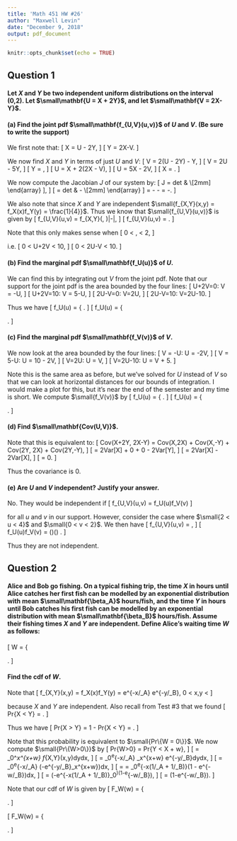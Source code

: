 ---
title: 'Math 451 HW #26'
author: "Maxwell Levin"
date: "December 9, 2018"
output: pdf_document
---

```{r setup, include=FALSE}
knitr::opts_chunk$set(echo = TRUE)
```

## Question 1
#### Let *X* and *Y* be two independent uniform distributions on the interval (0,2). Let $\small\mathbf{U = X + 2Y}$, and let $\small\mathbf{V = 2X-Y}$.

#### (a) Find the joint pdf $\small\mathbf{f_{U,V}(u,v)}$ of *U* and *V*. (Be sure to write the support)

We first note that:
\[
  X = U - 2Y,
\]
\[
  Y = 2X-V.
\]

We now find *X* and *Y* in terms of just *U* and *V*:
\[
  V = 2(U - 2Y) - Y,
\]
\[
  V = 2U - 5Y,
\]
\[
  Y = \frac{2U - V}{5},
\]
\[
  U = X + 2(2X - V),
\]
\[
  U = 5X - 2V,
\]
\[
  X = \frac{U + 2V}{5}.
\]

We now compute the Jacobian *J* of our system by:
\[
  J = 
  det
  \left[
  \begin{array}{cc}
  \frac{\partial x}{\partial u} & \frac{\partial x}{\partial v} \\[2mm]
  \frac{\partial y}{\partial u} & \frac{\partial y}{\partial v} \\[2mm]
  \end{array}
  \right],
\]
\[
  = 
  det
  \left[
  \begin{array}{cc}
  \frac{1}{5} & \frac{2}{5} \\[2mm]
  \frac{2}{5} & -\frac{1}{5} \\[2mm]
  \end{array}
  \right]
  = -\frac{1}{25} - \frac{4}{25} = -\frac{1}{5}.
\]

We also note that since *X* and *Y* are independent $\small{f_{X,Y}(x,y) = f_X(x)f_Y(y) = \frac{1}{4}}$. Thus we know that $\small{f_{U,V}(u,v)}$ is given by
\[
  f_{U,V}(u,v) = f_{X,Y}\left(\frac{U + 2V}{5}, \frac{2U-V}{5}\right)\left|-\frac{1}{5}\right|,
\]
\[
  f_{U,V}(u,v) = \frac{1}{20}.
\]

Note that this only makes sense when
\[
  0 < \frac{U + 2V}{5}, \frac{2U-V}{5} < 2,
\]

i.e.
\[
  0 < U+2V < 10,
\]
\[
  0 < 2U-V < 10.
\]

#### (b) Find the marginal pdf $\small\mathbf{f_U(u)}$ of *U*.

We can find this by integrating out *V* from the joint pdf. Note that our support for the joint pdf is the area bounded by the four lines:
\[
  U+2V=0: V = -\frac{1}{2}U,
\]
\[
  U+2V=10: V = 5-\frac{1}{2}U,
\]
\[
  2U-V=0: V=2U,
\]
\[
  2U-V=10: V=2U-10.
\]

Thus we have 
\[
  f_U(u) = 
  \left\{
  \begin{array}{ll}
  0, & \text{if } u \notin (0, 6); \\[2mm]
  \int_{-\frac{1}{2}u}^{2u}\frac{1}{20}dv, & \text{if } u \in (0,2); \\[2mm]
  \int_{-\frac{1}{2}u}^{5-\frac{1}{2}u}\frac{1}{20}dv, & \text{if } u \in (2,4); \\[2mm]
  \int_{2u - 10}^{5-\frac{1}{2}u}\frac{1}{20}dv, & \text{if } u \in (4,6). \\[2mm]
  \end{array}
  \right.
\]
\[
  f_U(u) = 
  \left\{
  \begin{array}{ll}
  0, & \text{if } u \notin (0, 6); \\[2mm]
  \frac{1}{8}u, & \text{if } u \in (0,2); \\[2mm]
  \frac{1}{4}, & \text{if } u \in (2,4); \\[2mm]
  \frac{3}{4}-\frac{1}{8}u, & \text{if } u \in (4,6). \\[2mm]
  \end{array}
  \right.
\]


#### (c) Find the marginal pdf $\small\mathbf{f_V(v)}$ of *V*.

We now look at the area bounded by the four lines:
\[
  V = -\frac{1}{2}U: U = -2V,
\]
\[
  V = 5-\frac{1}{2}U: U = 10 - 2V,
\]
\[
  V=2U: U = \frac{1}{2}V,
\]
\[
  V=2U-10: U = \frac{1}{2}V + 5.
\]

Note this is the same area as before, but we've solved for *U* instead of *V* so that we can look at horizontal distances for our bounds of integration. I would make a plot for this, but it's near the end of the semester and my time is short. We compute $\small{f_V(v)}$ by
\[
  f_U(u) = 
  \left\{
  \begin{array}{ll}
  0, & \text{if } v \notin (-2,4); \\[2mm]
  \int_{-2v}^{\frac{1}{2}v+5}\frac{1}{20}du, & \text{if } v \in (-2,0); \\[2mm]
  \int_{\frac{1}{2}v}^{\frac{1}{2}v+5}\frac{1}{20}du, & \text{if } v \in (0,2); \\[2mm]
  \int_{\frac{1}{2}v}^{10-2v}\frac{1}{20}du, & \text{if } v \in (2,4). \\[2mm]
  \end{array}
  \right.
\]
\[
  f_U(u) = 
  \left\{
  \begin{array}{ll}
  0, & \text{if } v \notin (-2,4); \\[2mm]
  \frac{1}{8}v + \frac{1}{4}, & \text{if } v \in (-2,0); \\[2mm]
  \frac{1}{4}, & \text{if } v \in (0,2); \\[2mm]
  \frac{1}{2}-\frac{1}{8}v, & \text{if } v \in (2,4). \\[2mm]
  \end{array}
  \right.
\]


#### (d) Find $\small\mathbf{Cov(U,V)}$.

Note that this is equivalent to:
\[
  Cov(X+2Y, 2X-Y) = Cov(X,2X) + Cov(X,-Y) + Cov(2Y, 2X) + Cov(2Y,-Y),
\]
\[
  = 2Var[X] + 0 + 0 - 2Var[Y],
\]
\[
  = 2Var[X] - 2Var[X],
\]
\[
  = 0.
\]

Thus the covariance is 0.

#### (e) Are *U* and *V* independent? Justify your answer.

No. They would be independent if 
\[
  f_{U,V}(u,v) = f_U(u)f_V(v)
\]

for all *u* and *v* in our support. However, consider the case where $\small{2 < u < 4}$ and $\small{0 < v < 2}$. We then have
\[
  f_{U,V}(u,v) = \frac{1}{20},
\]
\[
  f_U(u)f_V(v) = \left(\frac{1}{4}\right)\left(\frac{1}{4}\right) \neq \frac{1}{20}.
\]

Thus they are not independent.


## Question 2
#### Alice and Bob go fishing. On a typical fishing trip, the time *X* in hours until Alice catches her first fish can be modelled by an exponential distribution with mean $\small\mathbf{\beta_A}$ hours/fish, and the time *Y* in hours until Bob catches his first fish can be modelled by an exponential distribution with mean $\small\mathbf{\beta_B}$ hours/fish. Assume their fishing times *X* and *Y* are independent. Define Alice's waiting time *W* as follows:
\[
  W = 
  \left\{
  \begin{array}{ll}
  0,  & \text{if } X > Y; \\
  Y - X,  & \text{if } X < Y. \\
  \end{array}
  \right.
\]

#### Find the cdf of *W*.

Note that
\[
  f_{X,Y}(x,y) = f_X(x)f_Y(y) = \frac{1}{\beta_A}e^{-x/\beta_A} \frac{1}{\beta_B}e^{-y/\beta_B}, \text{ } 0 < x,y < \infty 
\]

because *X* and *Y* are independent. Also recall from Test #3 that we found
\[
  Pr\{X < Y\} = \frac{\beta_A}{\beta_A + \beta_B}.
\]

Thus we have
\[
  Pr\{X > Y\} = 1 - Pr\{X < Y\} = \frac{\beta_B}{\beta_A + \beta_B}.
\]

Note that this probability is equivalent to $\small{Pr\{W = 0\}}$. We now compute $\small{Pr\{W>0\}}$ by
\[
  Pr\{W>0\} = Pr\{Y < X + w\},
\]
\[
  = \int_0^\infty \int_x^{x+w} f_{X,Y}(x,y)dydx,
\]
\[
  = \int_0^\infty \frac{1}{\beta_A}e^{-x/\beta_A} \int_x^{x+w} \frac{1}{\beta_B}e^{-y/\beta_B}dydx,
\]
\[
  = \int_0^\infty \frac{1}{\beta_A}e^{-x/\beta_A} \left(-e^{-y/\beta_B}\Big{|}_x^{x+w}\right)dx,
\]
\[
  = = \int_0^\infty \frac{1}{\beta_A}e^{-x(1/\beta_A + 1/\beta_B)}\left(1 - e^{-w/\beta_B}\right)dx,
\]
\[
  = \left(-\frac{1}{\beta_A(1/\beta_A + 1/\beta_B)}e^{-x(1/\beta_A + 1/\beta_B)}\Big{|}_0^\infty \right)(1-e^{-w/\beta_B}),
\]
\[
  = \frac{\beta_B}{\beta_A + \beta_B}(1-e^{-w/\beta_B}).
\]



Note that our cdf of *W* is given by
\[
  F_W(w) = 
  \left\{
  \begin{array}{ll}
  0,  & \text{if } w < 0; \\
  Pr\{W=0\},  & \text{if } w = 0; \\
  Pr\{W=0\} + Pr\{W>0\}, & \text{if } w > 0.\\
  \end{array}
  \right.
\]

\[
  F_W(w) = 
  \left\{
  \begin{array}{ll}
  0,  & \text{if } w < 0; \\
  \frac{\beta_B}{\beta_A + \beta_B},  & \text{if } w = 0; \\
  \frac{\beta_B}{\beta_A + \beta_B} + \frac{\beta_B}{\beta_A + \beta_B}(1-e^{-w/\beta_B}), & \text{if } w > 0.\\
  \end{array}
  \right.
\]






